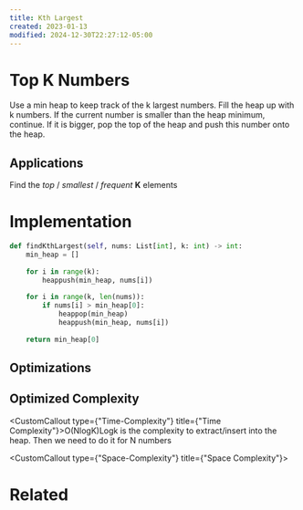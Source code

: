 ```yaml
---
title: Kth Largest
created: 2023-01-13
modified: 2024-12-30T22:27:12-05:00
---
```

# Top K Numbers

Use a min heap to keep track of the k largest numbers. Fill the heap up with k numbers. If the current number is smaller than the heap minimum, continue. If it is bigger, pop the top of the heap and push this number onto the heap.

## Applications

Find the _top_ / _smallest_ / _frequent_ **K** elements

# Implementation

```python
def findKthLargest(self, nums: List[int], k: int) -> int:
	min_heap = []
	
	for i in range(k):
		heappush(min_heap, nums[i])
	
	for i in range(k, len(nums)):
		if nums[i] > min_heap[0]:
			heappop(min_heap)
			heappush(min_heap, nums[i])
		
	return min_heap[0]
```

## Optimizations

## Optimized Complexity

<CustomCallout type={"Time-Complexity"} title={"Time Complexity"}>O(NlogK)Logk is the complexity to extract/insert into the heap. Then we need to do it for N numbers</CustomCallout>

<CustomCallout type={"Space-Complexity"} title={"Space Complexity"}></CustomCallout>

# Related

